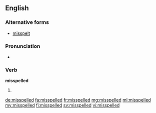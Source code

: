 ==English==

===Alternative forms===
* [[misspelt]] {{qualifier|British}}

===Pronunciation===
* {{audio|en-us-misspelled.ogg|Audio (US)|lang=en}}

===Verb===
'''misspelled'''

# {{en-past of|misspell}}

[[de:misspelled]]
[[fa:misspelled]]
[[fr:misspelled]]
[[mg:misspelled]]
[[ml:misspelled]]
[[my:misspelled]]
[[fi:misspelled]]
[[sv:misspelled]]
[[vi:misspelled]]